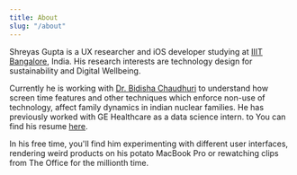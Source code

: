 ---
title: About
slug: "/about"
---

Shreyas Gupta is a UX researcher and iOS developer studying at <a href="https://www.iiitb.ac.in" target="_blank">IIIT Bangalore</a>, India. His research interests are technology design for sustainability and Digital Wellbeing.

Currently he is working with <a href="https://www.iiitb.ac.in/faculty/bidisha-chaudhuri" target="_blank">Dr. Bidisha Chaudhuri</a> to understand how screen time features and other techniques which enforce non-use of technology, affect family dynamics in indian nuclear families. He has previously worked with GE Healthcare as a data science intern. to You can find his resume <a href="./resume.pdf" target="_blank">here</a>.

In his free time, you'll find him experimenting with different user interfaces, rendering weird products on his potato MacBook Pro or rewatching clips from The Office for the millionth time. 

